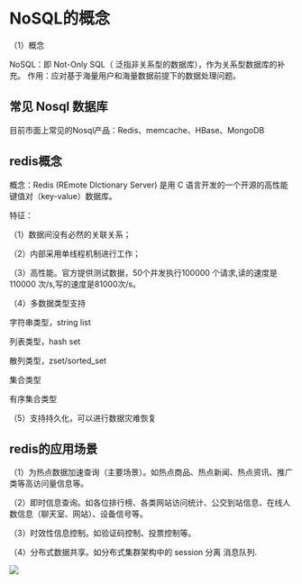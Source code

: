 
# NoSQL的概念

（1）概念

NoSQL：即 Not-Only SQL（ 泛指非关系型的数据库），作为关系型数据库的补充。 作用：应对基于海量用户和海量数据前提下的数据处理问题。
## 常见 Nosql 数据库

目前市面上常见的Nosql产品：Redis、memcache、HBase、MongoDB
## redis概念

概念：Redis (REmote DIctionary Server) 是用 C 语言开发的一个开源的高性能键值对（key-value）数据库。

特征：

（1）数据间没有必然的关联关系；

（2）内部采用单线程机制进行工作；

（3）高性能。官方提供测试数据，50个并发执行100000 个请求,读的速度是110000 次/s,写的速度是81000次/s。

（4）多数据类型支持

字符串类型，string  list

列表类型，hash  set

散列类型，zset/sorted_set

集合类型

有序集合类型

（5）支持持久化，可以进行数据灾难恢复

## redis的应用场景

（1）为热点数据加速查询（主要场景）。如热点商品、热点新闻、热点资讯、推广类等高访问量信息等。

（2）即时信息查询。如各位排行榜、各类网站访问统计、公交到站信息、在线人数信息（聊天室、网站）、设备信号等。

（3）时效性信息控制。如验证码控制、投票控制等。

（4）分布式数据共享。如分布式集群架构中的 session 分离
消息队列.


<Bleed>
  <Image src="/demo.png" width={2288} height={1974} layout="intrinsic" />
</Bleed>
